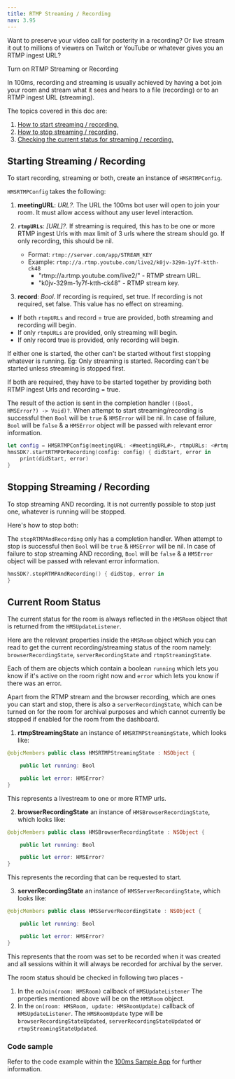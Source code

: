 ---
title: RTMP Streaming / Recording
nav: 3.95
---


Want to preserve your video call for posterity in a recording? Or live stream it out to millions of viewers on Twitch or YouTube or whatever gives you an RTMP ingest URL?

Turn on RTMP Streaming or Recording

In 100ms, recording and streaming is usually achieved by having a bot join your room and stream what it sees and hears to a file (recording) or to an RTMP ingest URL (streaming).

The topics covered in this doc are:

1. [How to start streaming / recording.](#starting-streaming-recording)
2. [How to stop streaming / recording.](#stopping-streaming-recording)
3. [Checking the current status for streaming / recording.](#current-room-status)

## Starting Streaming / Recording

To start recording, streaming or both, create an instance of `HMSRTMPConfig`.

`HMSRTMPConfig` takes the following:

1. **meetingURL**: _URL?_. The URL the 100ms bot user will open to join your room. It must allow access without any user level interaction.
2. **`rtmpURLs`**: _[URL]?_. If streaming is required, this has to be one or more RTMP ingest Urls with max limit of 3 urls where the stream should go. If only recording, this should be nil.

    - Format: `rtmp://server.com/app/STREAM_KEY`
    - Example: `rtmp://a.rtmp.youtube.com/live2/k0jv-329m-1y7f-ktth-ck48`
        - "rtmp://a.rtmp.youtube.com/live2/" - RTMP stream URL.
        - "k0jv-329m-1y7f-ktth-ck48" - RTMP stream key.

    <RtmpExternalConfig />

3. **record**: _Bool_. If recording is required, set true. If recording is not required, set false. This value has no effect on streaming.

-   If both `rtmpURLs` and record = true are provided, both streaming and recording will begin.
-   If only `rtmpURLs` are provided, only streaming will begin.
-   If only record true is provided, only recording will begin.

If either one is started, the other can't be started without first stopping whatever is running.
Eg: Only streaming is started. Recording can't be started unless streaming is stopped first.

If both are required, they have to be started together by providing both RTMP ingest Urls and recording = true.

The result of the action is sent in the completion handler `((Bool, HMSError?) -> Void)?`. When attempt to start streaming/recording is successful then `Bool` will be `true` & `HMSError` will be nil. In case of failure, `Bool` will be `false` & a `HMSError` object will be passed with relevant error information.

```swift
let config = HMSRTMPConfig(meetingURL: <#meetingURL#>, rtmpURLs: <#rtmpURLs#>, record: <#recordingEnabled#>)
hmsSDK?.startRTMPOrRecording(config: config) { didStart, error in
    print(didStart, error)
}
```

## Stopping Streaming / Recording

To stop streaming AND recording. It is not currently possible to stop just one, whatever is running will be stopped.

Here's how to stop both:

The `stopRTMPAndRecording` only has a completion handler. When attempt to stop is successful then `Bool` will be `true` & `HMSError` will be nil. In case of failure to stop streaming AND recording, `Bool` will be `false` & a `HMSError` object will be passed with relevant error information.

```swift
hmsSDK?.stopRTMPAndRecording() { didStop, error in
}
```

## Current Room Status

The current status for the room is always reflected in the `HMSRoom` object that is returned from the `HMSUpdateListener`.

Here are the relevant properties inside the `HMSRoom` object which you can read to get the current recording/streaming status of the room namely: `browserRecordingState`, `serverRecordingState` and `rtmpStreamingState`.

Each of them are objects which contain a boolean `running` which lets you know if it's active on the room right now and `error` which lets you know if there was an error.

Apart from the RTMP stream and the browser recording, which are ones you can start and stop, there is also a `serverRecordingState`, which can be turned on for the room for archival purposes and which cannot currently be stopped if enabled for the room from the dashboard.

1. **rtmpStreamingState** an instance of `HMSRTMPStreamingState`, which looks like:

```swift
@objcMembers public class HMSRTMPStreamingState : NSObject {

    public let running: Bool

    public let error: HMSError?
}
```

This represents a livestream to one or more RTMP urls.

2. **browserRecordingState** an instance of `HMSBrowserRecordingState`, which looks like:

```swift
@objcMembers public class HMSBrowserRecordingState : NSObject {

    public let running: Bool

    public let error: HMSError?
}
```

This represents the recording that can be requested to start.

3. **serverRecordingState** an instance of `HMSServerRecordingState`, which looks like:

```swift
@objcMembers public class HMSServerRecordingState : NSObject {

    public let running: Bool

    public let error: HMSError?
}
```

This represents that the room was set to be recorded when it was created and all sessions within it will always be recorded for archival by the server.

The room status should be checked in following two places -

1. In the `onJoin(room: HMSRoom)` callback of `HMSUpdateListener`
   The properties mentioned above will be on the `HMSRoom` object.
2. In the `on(room: HMSRoom, update: HMSRoomUpdate)` callback of `HMSUpdateListener`.
   The `HMSRoomUpdate` type will be `browserRecordingStateUpdated`, `serverRecordingStateUpdated` or `rtmpStreamingStateUpdated`.

### Code sample

Refer to the code example within the [100ms Sample App](https://github.com/100mslive/100ms-ios-sdk/blob/ebb6dab6b16472af405cdef5d74e59aea7e90300/Example/HMSSDKExample/Meeting/MeetingViewController.swift#L350) for further information.
